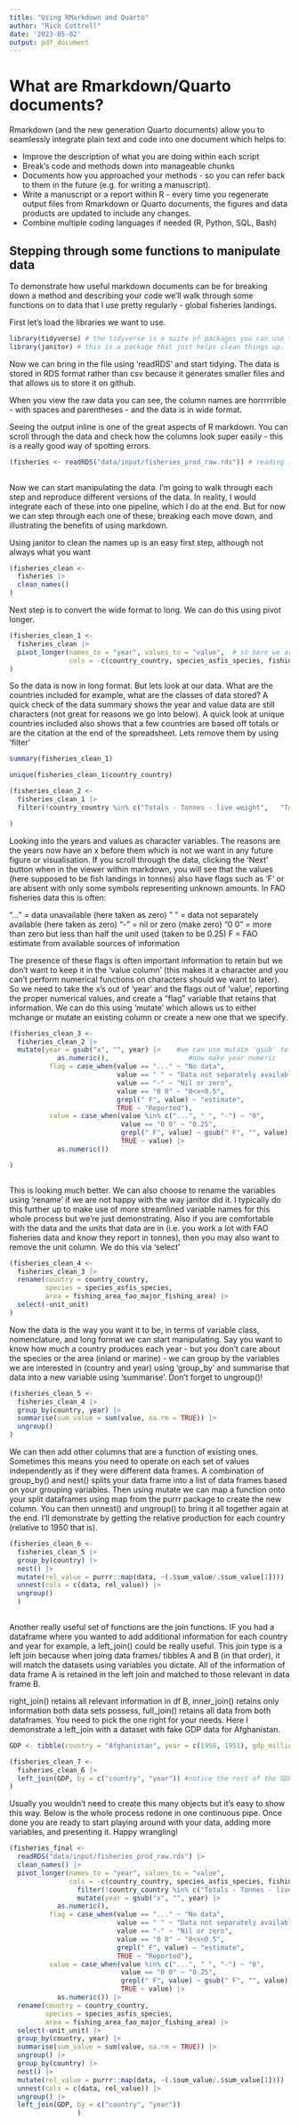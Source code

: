 ```yaml
---
title: "Using RMarkdown and Quarto"
author: "Rich Cottrell"
date: '2023-05-02'
output: pdf_document
---
```


# What are Rmarkdown/Quarto documents?

Rmarkdown (and the new generation Quarto documents) allow you to seamlessly integrate plain text and code into one document which helps to:

-   Improve the description of what you are doing within each script
-   Break's code and methods down into manageable chunks
-   Documents how you approached your methods - so you can refer back to them in the future (e.g. for writing a manuscript).
-   Write a manuscript or a report within R - every time you regenerate output files from Rmarkdown or Quarto documents, the figures and data products are updated to include any changes.
-   Combine multiple coding languages if needed (R, Python, SQL, Bash)

## Stepping through some functions to manipulate data


To demonstrate how useful markdown documents can be for breaking down a method and describing your code we'll walk through  some functions on to data that I use pretty regularly - global fisheries landings. 


First let's load the libraries we want to use.

```r

library(tidyverse) # the tidyverse is a suite of packages you can use to manipulate and visualise data
library(janitor) # this is a package that just helps clean things up.

```

Now we can bring in the file using 'readRDS' and start tidying.  The data is stored in RDS format rather than csv because it generates smaller files and that allows us to store it on github.

When you view the raw data you can see, the column names are horrrrrible - with spaces and parentheses - and the data is in wide format.

Seeing the output inline is one of the great aspects of R markdown. You can scroll through the data and check how the columns look super easily - this is a really good way of spotting errors. 

```r

(fisheries <- readRDS("data/input/fisheries_prod_raw.rds")) # reading in the compressed rds format data
 
```

Now we can start manipulating the data. I'm going to walk through each step and reproduce different versions of the data. In reality, I would integrate each of these into one pipeline, which I do at the end. But for now we can step through each one of these, breaking each move down, and illustrating the benefits of using markdown.

Using janitor to clean the names up is an easy first step, although not always what you want
```r

(fisheries_clean <- 
  fisheries |> 
  clean_names()
)
```

Next step is to convert the wide format to long. We can do this using pivot longer.
```r

(fisheries_clean_1 <- 
  fisheries_clean |> 
  pivot_longer(names_to = "year", values_to = "value",  # so here we are saying we want the column names to go to variables and the values to go from mutliple columns to one.
               cols = -c(country_country, species_asfis_species, fishing_area_fao_major_fishing_area, unit_unit)) #here we are saying this needs to be done to all but the first four columns
)
```

So the data is now in long format. But lets look at our data. What are the countries included for example, what are the classes of data stored? A quick check of the data summary shows the year and value data are still characters (not great for reasons we go into below). A quick look at unique countries included also shows that a few countries are based off totals or are the citation at the end of the spreadsheet. Lets remove them by using 'filter'

```r
summary(fisheries_clean_1) 

unique(fisheries_clean_1$country_country) 

(fisheries_clean_2 <- 
  fisheries_clean_1 |> 
  filter(!country_country %in% c("Totals - Tonnes - live weight",   "Totals - Number" , "FAO. 2019. Fishery and Aquaculture Statistics. Global capture production 1950-2017 (FishstatJ). In: FAO Fisheries and Aquaculture Department [online]. Rome. Updated 2019. www.fao.org/fishery/statistics/software/fishstatj/en")) #the %in% operator allows you to identify one or several  values for a variable out of many (instead of e.g. "==" which is restricted to one)

)

```

Looking into the years and values as character variables. The reasons are the years now have an x before them which is not we want in any future figure or visualisation. If you scroll through the data, clicking the 'Next' button when in the viewer within markdown, you will see that the values (here supposed to be fish landings in tonnes) also have flags such as 'F' or are absent with only some symbols representing unknown amounts. In FAO fisheries data this is often:

"..." = data unavailable (here taken as zero)
" " = data not separately available (here taken as zero)
"-" = nil or zero (make zero)
"0 0" = more than zero but less than half the unit used (taken to be 0.25)
F = FAO estimate from available sources of information

The presence of these flags is often important information to retain but we don't want to keep it in the 'value column' (this makes it a character and you can't perform numerical functions on characters should we want to later). So we need to take the x's out of 'year' and the flags out of 'value', reporting the proper numerical values, and create a "flag" variable that retains that information. We can do this using 'mutate' which allows us to either mchange or mutate an existing column or create a new one that we specify.

```r

(fisheries_clean_3 <-  
  fisheries_clean_2 |> 
  mutate(year = gsub("x", "", year) |>    #we can use mutate 'gsub' to edit the coumn 'year' by substituting the x in year for nothing i.e. take the x away
            as.numeric(),                    #now make year numeric
          flag = case_when(value == "..." ~ "No data",                      # we can then use 'mutate' to create a new column for flags which create values conditional on those found in the current 'value' column
                           value == " " ~ "Data not separately available",  # for the conditional process we can use case_when which allows lots of conditional statements a bit like lots of if_else to allow classifying the flags in the new variable
                           value == "-" ~ "Nil or zero",                 
                           value == "0 0" ~ "0<x<0.5",
                           grepl(" F", value) ~ "estimate",
                           TRUE ~ "Reported"),                          
          value = case_when(value %in% c("...", " ", "-") ~ "0",        # for all these flags, make value 0 - keeping it as a character - putting in numbers here will make R throw a hissy
                            value == "0 0" ~ "0.25",                    # for this flag make it halfway between 0 and 0.5 units (as above)
                            grepl(" F", value) ~ gsub(" F", "", value), # where there is F - get rid of it
                            TRUE ~ value) |>                           # for everything else keep it as is 
            as.numeric())                                                 # make value numeric

)  



```



This is looking much better. We can also choose to rename the variables using 'rename' if we are not happy with the way janitor did it. I typically do this further up to make use of more streamlined variable names for this whole process but we're just demonstrating. Also if you are comfortable with the data and the units that data are in (i.e. you work a lot with FAO fisheries data and know they report in tonnes), then you may also want to remove the unit column. We do this via 'select'
```r

(fisheries_clean_4 <- 
  fisheries_clean_3 |> 
  rename(country = country_country,
         species = species_asfis_species,
         area = fishing_area_fao_major_fishing_area) |> 
  select(-unit_unit)
)

```
Now the data is the way you want it to be, in terms of variable class, nomenclature, and long format we can start manipulating. Say you want to know how much a country produces each year - but you don't care about the species or the area (inland or marine) - we can group by the variables we are interested in (country and year) using 'group_by' and summarise that data into a new variable using 'summarise'. Don't forget to ungroup()!


```r

(fisheries_clean_5 <- 
  fisheries_clean_4 |> 
  group_by(country, year) |> 
  summarise(sum_value = sum(value, na.rm = TRUE)) |> 
  ungroup()
)
```

We can then add other columns that are a function of existing ones. Sometimes this means you need to operate on each set of values independently as if they were different data frames. A combination of group_by() and nest() splits your data frame into a list of data frames based on your grouping variables. Then using mutate we can map a function onto your split dataframes using map from the purrr package to create the new column. You can then unnest() and ungroup() to bring it all together again at the end. I'll demonstrate by getting the relative production for each country (relative to 1950 that is).

```r

(fisheries_clean_6 <- 
  fisheries_clean_5 |> 
  group_by(country) |> 
  nest() |> 
  mutate(rel_value = purrr::map(data, ~(.$sum_value/.$sum_value[1]))) |> 
  unnest(cols = c(data, rel_value)) |> 
  ungroup()
  )
  

```

Another really useful set of functions are the join functions. IF you had a dataframe where you wanted to add additional information for each country and year for example, a left_join() could be really useful. This join type is a left join because when joing data frames/ tibbles A and B (in that order), it will match the datasets using variables you dictate. All of the information of data frame A is retained in the left join and matched to those relevant in data frame B. 

right_join() retains all relevant information in df B, inner_join() retains only  information both data sets possess, full_join() retains all data from both dataframes. You need to pick the one right for your needs. Here I demonstrate a left_join with a dataset with fake GDP data for Afghanistan.

```r

GDP <- tibble(country = "Afghanistan", year = c(1950, 1951), gdp_millions = c(3000, 4000))

(fisheries_clean_7 <- 
  fisheries_clean_6 |> 
  left_join(GDP, by = c("country", "year")) #notice the rest of the GDP variable is returned as NA where there are no matches
)

```


Usually you wouldn't need to create this many objects but it's easy to show this way. Below is the whole process redone in one continuous pipe. Once done you are ready to start playing around with your data, adding more variables, and presenting it. Happy wrangling!

```r


(fisheries_final <- 
  readRDS("data/input/fisheries_prod_raw.rds") |> 
  clean_names() |> 
  pivot_longer(names_to = "year", values_to = "value", 
               cols = -c(country_country, species_asfis_species, fishing_area_fao_major_fishing_area, unit_unit)) |> 
                 filter(!country_country %in% c("Totals - Tonnes - live weight",   "Totals - Number" , "FAO. 2019. Fishery and Aquaculture Statistics. Global capture production 1950-2017 (FishstatJ). In: FAO Fisheries and Aquaculture Department [online]. Rome. Updated 2019. www.fao.org/fishery/statistics/software/fishstatj/en")) |> 
                 mutate(year = gsub("x", "", year) |>    
            as.numeric(),                   
          flag = case_when(value == "..." ~ "No data",                      
                           value == " " ~ "Data not separately available",
                           value == "-" ~ "Nil or zero",                 
                           value == "0 0" ~ "0<x<0.5",
                           grepl(" F", value) ~ "estimate",
                           TRUE ~ "Reported"),                          
          value = case_when(value %in% c("...", " ", "-") ~ "0",        
                            value == "0 0" ~ "0.25",                    
                            grepl(" F", value) ~ gsub(" F", "", value), 
                            TRUE ~ value) |>                         
            as.numeric()) |> 
  rename(country = country_country,
         species = species_asfis_species,
         area = fishing_area_fao_major_fishing_area) |> 
  select(-unit_unit) |> 
  group_by(country, year) |> 
  summarise(sum_value = sum(value, na.rm = TRUE)) |> 
  ungroup() |> 
  group_by(country) |> 
  nest() |> 
  mutate(rel_value = purrr::map(data, ~(.$sum_value/.$sum_value[1]))) |> 
  unnest(cols = c(data, rel_value)) |> 
  ungroup() |> 
  left_join(GDP, by = c("country", "year")) 
                 )

```
